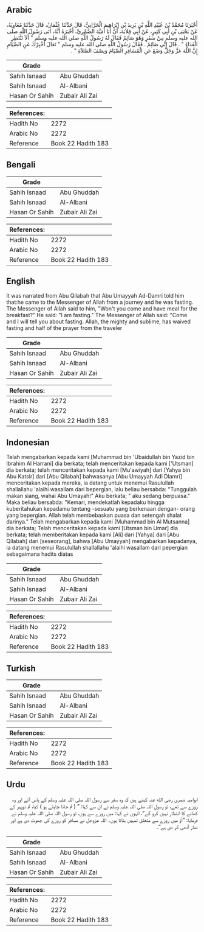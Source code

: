## Arabic


<div dir="rtl" lang="ar" style={{fontSize:'larger',backgroundColor:'#f8f9fa',padding:20}}>
أَخْبَرَنَا مُحَمَّدُ بْنُ عُبَيْدِ اللَّهِ بْنِ يَزِيدَ بْنِ إِبْرَاهِيمَ الْحَرَّانِيُّ، قَالَ حَدَّثَنَا عُثْمَانُ، قَالَ حَدَّثَنَا مُعَاوِيَةُ، عَنْ يَحْيَى بْنِ أَبِي كَثِيرٍ، عَنْ أَبِي قِلاَبَةَ، أَنَّ أَبَا أُمَيَّةَ الضَّمْرِيَّ، أَخْبَرَهُ أَنَّهُ، أَتَى رَسُولَ اللَّهِ صلى الله عليه وسلم مِنْ سَفَرٍ وَهُوَ صَائِمٌ فَقَالَ لَهُ رَسُولُ اللَّهِ صلى الله عليه وسلم ‏"‏ أَلاَ تَنْتَظِرِ الْغَدَاءَ ‏"‏ ‏.‏ قَالَ إِنِّي صَائِمٌ ‏.‏ فَقَالَ رَسُولُ اللَّهِ صلى الله عليه وسلم ‏"‏ تَعَالَ أُخْبِرْكَ عَنِ الصِّيَامِ إِنَّ اللَّهَ عَزَّ وَجَلَّ وَضَعَ عَنِ الْمُسَافِرِ الصِّيَامَ وَنِصْفَ الصَّلاَةِ ‏"‏ ‏.‏
</div>
<div style={{backgroundColor:'#f8f9fa',padding:20, marginBottom: 10}}><table> <thead> <tr> <th>Grade</th> <th></th> </tr> </thead> <tbody> <tr><td>Sahih Isnaad</td><td>Abu Ghuddah</td></tr><tr><td>Sahih Isnaad</td><td>Al-Albani</td></tr><tr><td>Hasan Or Sahih</td><td>Zubair Ali Zai</td></tr></tbody></table><table> <thead> <tr> <th>References:</th> <th></th> </tr> </thead> <tbody><tr><td>Hadith No</td><td>2272</td></tr><tr><td>Arabic No</td><td>2272</td></tr><tr><td>Reference</td><td>Book 22 Hadith 183</td></tr></tbody></table></div>

## Bengali


<div dir="ltr" lang="bn" style={{fontSize:'larger',backgroundColor:'#f8f9fa',padding:20}}>

</div>
<div style={{backgroundColor:'#f8f9fa',padding:20, marginBottom: 10}}><table> <thead> <tr> <th>Grade</th> <th></th> </tr> </thead> <tbody> <tr><td>Sahih Isnaad</td><td>Abu Ghuddah</td></tr><tr><td>Sahih Isnaad</td><td>Al-Albani</td></tr><tr><td>Hasan Or Sahih</td><td>Zubair Ali Zai</td></tr></tbody></table><table> <thead> <tr> <th>References:</th> <th></th> </tr> </thead> <tbody><tr><td>Hadith No</td><td>2272</td></tr><tr><td>Arabic No</td><td>2272</td></tr><tr><td>Reference</td><td>Book 22 Hadith 183</td></tr></tbody></table></div>

## English


<div dir="ltr" lang="en" style={{fontSize:'larger',backgroundColor:'#f8f9fa',padding:20}}>
It was narrated from Abu Qilabah that Abu Umayyah Ad-Damri told him that:he came to the Messenger of Allah from a journey and he was fasting. The Messenger of Allah said to him, "Won't you come and have meal for the breakfast?" He said: "I am fasting." The Messenger of Allah said: "Come and I will tell you about fasting. Allah, the mighty and sublime, has waived fasting and half of the prayer from the traveler
</div>
<div style={{backgroundColor:'#f8f9fa',padding:20, marginBottom: 10}}><table> <thead> <tr> <th>Grade</th> <th></th> </tr> </thead> <tbody> <tr><td>Sahih Isnaad</td><td>Abu Ghuddah</td></tr><tr><td>Sahih Isnaad</td><td>Al-Albani</td></tr><tr><td>Hasan Or Sahih</td><td>Zubair Ali Zai</td></tr></tbody></table><table> <thead> <tr> <th>References:</th> <th></th> </tr> </thead> <tbody><tr><td>Hadith No</td><td>2272</td></tr><tr><td>Arabic No</td><td>2272</td></tr><tr><td>Reference</td><td>Book 22 Hadith 183</td></tr></tbody></table></div>

## Indonesian


<div dir="ltr" lang="id" style={{fontSize:'larger',backgroundColor:'#f8f9fa',padding:20}}>
Telah mengabarkan kepada kami [Muhammad bin 'Ubaidullah bin Yazid bin Ibrahim Al Harrani] dia berkata; telah menceritakan kepada kami ['Utsman] dia berkata; telah menceritakan kepada kami [Mu'awiyah] dari [Yahya bin Abu Katsir] dari [Abu Qilabah] bahwasanya [Abu Umayyah Adl Dlamri] menceritakan kepada mereka, ia datang untuk menemui Rasulullah shallallahu 'alaihi wasallam dari bepergian, lalu beliau bersabda: "Tunggulah makan siang, wahai Abu Umayah!" Aku berkata; " aku sedang berpuasa." Maka beliau bersabda: "Kemari, mendekatlah kepadaku hingga kuberitahukan kepadamu tentang -sesuatu yang berkenaan dengan- orang yang bepergian. Allah telah membebaskan puasa dan setengah shalat darinya." Telah mengabarkan kepada kami [Muhammad bin Al Mutsanna] dia berkata; Telah menceritakan kepada kami [Utsman bin Umar] dia berkata; telah memberitakan kepada kami [Ali] dari [Yahya] dari [Abu Qilabah] dari [seseorang], bahwa [Abu Umayyah] mengabarkan kepadanya, ia datang menemui Rasulullah shallallahu 'alaihi wasallam dari pepergian sebagaimana hadits diatas
</div>
<div style={{backgroundColor:'#f8f9fa',padding:20, marginBottom: 10}}><table> <thead> <tr> <th>Grade</th> <th></th> </tr> </thead> <tbody> <tr><td>Sahih Isnaad</td><td>Abu Ghuddah</td></tr><tr><td>Sahih Isnaad</td><td>Al-Albani</td></tr><tr><td>Hasan Or Sahih</td><td>Zubair Ali Zai</td></tr></tbody></table><table> <thead> <tr> <th>References:</th> <th></th> </tr> </thead> <tbody><tr><td>Hadith No</td><td>2272</td></tr><tr><td>Arabic No</td><td>2272</td></tr><tr><td>Reference</td><td>Book 22 Hadith 183</td></tr></tbody></table></div>

## Turkish


<div dir="ltr" lang="tr" style={{fontSize:'larger',backgroundColor:'#f8f9fa',padding:20}}>

</div>
<div style={{backgroundColor:'#f8f9fa',padding:20, marginBottom: 10}}><table> <thead> <tr> <th>Grade</th> <th></th> </tr> </thead> <tbody> <tr><td>Sahih Isnaad</td><td>Abu Ghuddah</td></tr><tr><td>Sahih Isnaad</td><td>Al-Albani</td></tr><tr><td>Hasan Or Sahih</td><td>Zubair Ali Zai</td></tr></tbody></table><table> <thead> <tr> <th>References:</th> <th></th> </tr> </thead> <tbody><tr><td>Hadith No</td><td>2272</td></tr><tr><td>Arabic No</td><td>2272</td></tr><tr><td>Reference</td><td>Book 22 Hadith 183</td></tr></tbody></table></div>

## Urdu


<div dir="rtl" lang="ur" style={{fontSize:'larger',backgroundColor:'#f8f9fa',padding:20}}>
ابوامیہ ضمری رضی الله عنہ کہتے ہیں کہ وہ سفر سے رسول اللہ صلی اللہ علیہ وسلم کے پاس آئے اور وہ روزے سے تھے، تو رسول اللہ صلی اللہ علیہ وسلم نے ان سے کہا: ” ( تم جانا چاہتے ہو ) کیا، تم دوپہر کے کھانے کا انتظار نہیں کرو گے“، انہوں نے کہا: میں روزے سے ہوں، تو رسول اللہ صلی اللہ علیہ وسلم نے فرمایا: ”آؤ میں روزے سے متعلق تمہیں بتاتا ہوں۔ اللہ عزوجل نے مسافر کو روزے کی چھوٹ دی ہے اور نماز آدھی کر دی ہے“۔
</div>
<div style={{backgroundColor:'#f8f9fa',padding:20, marginBottom: 10}}><table> <thead> <tr> <th>Grade</th> <th></th> </tr> </thead> <tbody> <tr><td>Sahih Isnaad</td><td>Abu Ghuddah</td></tr><tr><td>Sahih Isnaad</td><td>Al-Albani</td></tr><tr><td>Hasan Or Sahih</td><td>Zubair Ali Zai</td></tr></tbody></table><table> <thead> <tr> <th>References:</th> <th></th> </tr> </thead> <tbody><tr><td>Hadith No</td><td>2272</td></tr><tr><td>Arabic No</td><td>2272</td></tr><tr><td>Reference</td><td>Book 22 Hadith 183</td></tr></tbody></table></div>